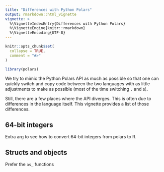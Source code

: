```yaml
---
title: "Differences with Python Polars"
output: rmarkdown::html_vignette
vignette: >
  %\VignetteIndexEntry{Differences with Python Polars}
  %\VignetteEngine{knitr::rmarkdown}
  %\VignetteEncoding{UTF-8}
---
```


```r
knitr::opts_chunk$set(
  collapse = TRUE,
  comment = "#>"
)
```

```r
library(polars)
```

We try to mimic the Python Polars API as much as possible so that one can quickly
switch and copy code between the two languages with as little adjustments to make
as possible (most of the time switching `.` and `$`).

Still, there are a few places where the API diverges. This is often due to 
differences in the language itself. This vignette provides a list of those
differences.

## 64-bit integers

Extra arg to see how to convert 64-bit integers from polars to R.

## Structs and objects

Prefer the `as_` functions
